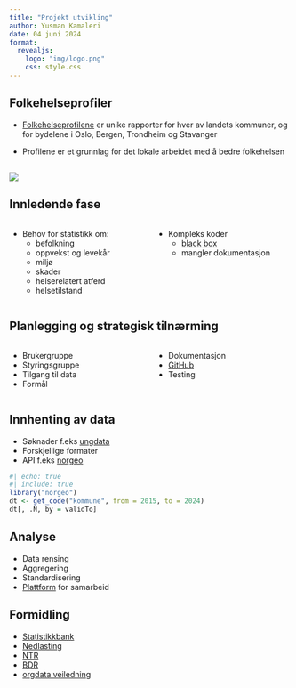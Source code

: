 ```yaml
---
title: "Projekt utvikling"
author: Yusman Kamaleri
date: 04 juni 2024
format:
  revealjs:
    logo: "img/logo.png"
    css: style.css
---
```


## Folkehelseprofiler

- [Folkehelseprofilene](https://www.fhi.no/he/folkehelse/) er unike rapporter for hver av landets kommuner, og for
bydelene i Oslo, Bergen, Trondheim og Stavanger

- Profilene er et grunnlag for det lokale arbeidet med å bedre folkehelsen

##  {.center} 

![](img/process.png)

## Innledende fase
:::: {.columns}

:::{.column width="50%"}
- Behov for statistikk om:
    - befolkning
    - oppvekst og levekår
    - miljø
    - skader
    - helserelatert atferd
    - helsetilstand
:::

::: {.column width="50%"}
- Kompleks koder
  - [black box](https://github.com/helseprofil/khfunctions/blob/hist/KHfunctions.R)
  - mangler dokumentasjon
:::

::::


## Planlegging og strategisk tilnærming

:::: {.columns}

::: {.column width="50%"}
- Brukergruppe
- Styringsgruppe
- Tilgang til data
- Formål
:::

::: {.column width="50%"}
- Dokumentasjon
- [GitHub](https://github.com/helseprofil)
- Testing
:::

::::

## Innhenting av data 

- Søknader f.eks [ungdata](https://www.ungdata.no/)
- Forskjellige formater 
- API f.eks [norgeo](https://helseprofil.github.io/norgeo/)

```r
#| echo: true
#| include: true
library("norgeo")
dt <- get_code("kommune", from = 2015, to = 2024)
dt[, .N, by = validTo]
```


## Analyse

- Data rensing
- Aggregering
- Standardisering
- [Plattform](https://github.com/helseprofil/orgdata) for samarbeid

## Formidling

- [Statistikkbank](https://khs.fhi.no/webview/)
- [Nedlasting](https://www.fhi.no/he/folkehelse/folkehelseprofil/)
- [NTR](https://ybkamaleri.github.io/traume/)
- [BDR](https://bdreg.github.io/)
- [orgdata veiledning](https://www.youtube.com/watch?v=PhEQq4iWJCY)

